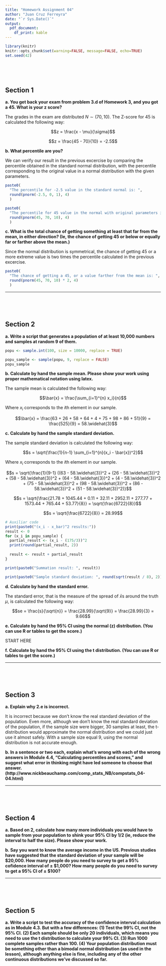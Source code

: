 ```yaml
---
title: "Homework Assignment 04"
author: "Juan Cruz Ferreyra"
date: "`r Sys.Date()`"
output:
  pdf_document:
    df_print: kable
---
```


```r
library(knitr)
knitr::opts_chunk$set(warning=FALSE, message=FALSE, echo=TRUE)
set.seed(42)
```

&nbsp;

&nbsp;

## Section 1

**a. You get back your exam from problem 3.d of Homework 3, and you got a 45. What is your z score?**

The grades in the exam are distributed $N \sim (70,10)$. The Z-score for 45 is calculated the following way:

$$z = \frac{x - \mu}{\sigma}$$

$$z = \frac{45 - 70}{10} = -2.5$$

**b. What percentile are you?**

We can verify our result in the previous excercise by comparing the percentile obtained in the standard normal distribution, with the percentile corresponding to the original value in a normal distribution with the given parameters.

```r
paste0(
  "The percentile for -2.5 value in the standard normal is: ",
  round(pnorm(-2.5, 0, 1), 4)
  )
```

```r
paste0(
  "The percentile for 45 value in the normal with original parameters is: ",
  round(pnorm(45, 70, 10), 4)
  )
```

**c. What is the total chance of getting something at least that far from the mean, in either direction? (Ie, the chance of getting 45 or below or equally far or farther above the mean.)**

Since the normal distribution is symmetrical, the chance of getting 45 or a more extreme value is two times the percentile calculated in the previous excercise.

```r
paste0(
  "The chance of getting a 45, or a value farther from the mean is: ",
  round(pnorm(45, 70, 10) * 2, 4)
  )
```

***

&nbsp;

&nbsp;

## Section 2

**a. Write a script that generates a population of at least 10,000 numbers and samples at random 9 of them.**

```r
popu <- sample.int(100, size = 10000, replace = TRUE)

popu_sample <- sample(popu, 9, replace = FALSE)
popu_sample
```

**b. Calculate by hand the sample mean. Please show your work using proper mathematical notation using latex.**

The sample mean is calculated the following way:

$$\bar{x} = \frac{\sum_{i=1}^{n} x_i}{n}$$

Where $x_i$ corresponds to the $i$th element in our sample.

$$\bar{x} = \frac{63 + 26 + 58 + 64 + 4 + 75 + 98 + 86 + 51}{9} = \frac{525}{9} = 58.\widehat{3}$$

**c. Calculate by hand the sample standard deviation.**

The sample standard deviation is calculated the following way:

$$s = \sqrt{\frac{1}{n-1} \sum_{i=1}^{n}(x_i - \bar{x})^2}$$

Where $x_i$ corresponds to the $i$th element in our sample.

$$s = \sqrt{\frac{1}{9-1} ((63 - 58.\widehat{3})^2 + (26 - 58.\widehat{3})^2 + (58 - 58.\widehat{3})^2 + (64 - 58.\widehat{3})^2 + (4 - 58.\widehat{3})^2 + (75 - 58.\widehat{3})^2 + (98 - 58.\widehat{3})^2 + (86 - 58.\widehat{3})^2 + (51 - 58.\widehat{3})^2)}$$

$$s = \sqrt{\frac{21.78 + 1045.44 + 0.11 + 32.11 + 2952.11 + 277.77 + 1573.44 + 765.44 + 53.77}{8}} = \sqrt{\frac{6722}{8}}$$

$$s = \sqrt{\frac{6722}{8}} = 28.99$$

```r
# Auxiliar code
print(paste0("(x_i - x_bar)^2 results:"))
result <- 0
for (x_i in popu_sample) {
  partial_result <- (x_i - (175/3))^2
  print(round(partial_result, 2))
  
  result <- result + partial_result
}

print(paste0("Summation result: ", result))

print(paste0("Sample standard deviation: ", round(sqrt(result / 8), 2)))
```

**d. Calculate by hand the standard error.**

The standard error, that is the measure of the spread of $\bar{x}$s around the truth $\mu$, is calculated the following way:

$$se = \frac{s}{\sqrt{n}} = \frac{28.99}{\sqrt{9}} = \frac{28.99}{3} = 9.66$$

**e. Calculate by hand the 95% CI using the normal (z) distribution. (You can use R or tables to get the score.)**

START HERE

**f. Calculate by hand the 95% CI using the t distribution. (You can use R or tables to get the score.)**




***

&nbsp;

&nbsp;

## Section 3

**a. Explain why 2.e is incorrect.**

It is incorrect because we don't know the real standard deviation of the population. Even more, although we don't know the real standard deviation of the population, if the sample size were bigger, 30 samples at least, the t-distribution would approximate the normal distribution and we could just use it almost safely. With a sample size equal 9, using the normal distribution is not accurate enough.

**b. In a sentence or two each, explain what’s wrong with each of the wrong answers in Module 4.4, “Calculating percentiles and scores,” and suggest what error in thinking might have led someone to choose that answer. (http://www.nickbeauchamp.com/comp_stats_NB/compstats_04-04.html)**


***

&nbsp;

&nbsp;

## Section 4

**a. Based on 2, calculate how many more individuals you would have to sample from your population to shink your 95% CI by 1/2 (ie, reduce the interval to half the size). Please show your work.**

**b. Say you want to know the average income in the US. Previous studies have suggested that the standard deviation of your sample will be $20,000. How many people do you need to survey to get a 95% cofidence interval of ± $1,000? How many people do you need to survey to get a 95% CI of ± $100?**

***

&nbsp;

&nbsp;

## Section 5

**a. Write a script to test the accuracy of the confidence interval calculation as in Module 4.3. But with a few differences: (1) Test the 99% CI, not the 95% CI. (2) Each sample should be only 20 individuals, which means you need to use the t distribution to calculate your 99% CI. (3) Run 1000 complete samples rather than 100. (4) Your population distribution must be something other than a bimodal normal distribution (as used in the lesson), although anything else is fine, including any of the other continuous distributions we’ve discussed so far.**









